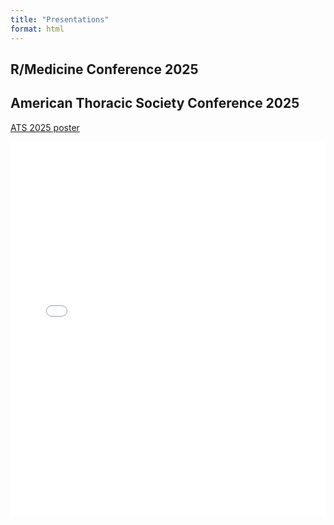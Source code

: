 ```yaml
---
title: "Presentations"
format: html
---
```


## R/Medicine Conference 2025

## American Thoracic Society Conference 2025

[ATS 2025 poster](pdfs/ats_2025_lactaoen.pdf)

<iframe src="pdfs/ats_2025_lactaoen.pdf" width="100%" height="600px" style="border: none;">

</iframe>
